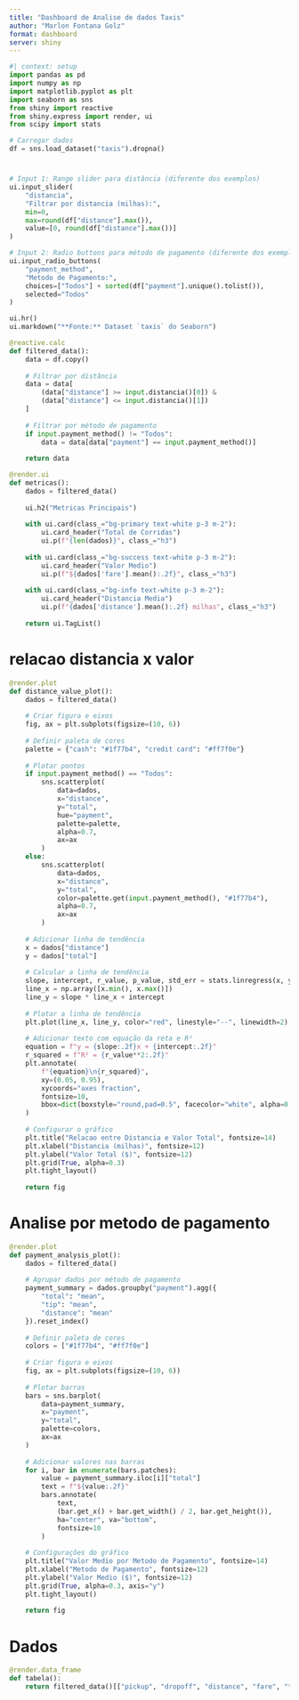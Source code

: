 ```yaml
---
title: "Dashboard de Analise de dados Taxis"
author: "Marlon Fontana Golz"
format: dashboard
server: shiny
---
```


```python
#| context: setup
import pandas as pd
import numpy as np
import matplotlib.pyplot as plt
import seaborn as sns
from shiny import reactive
from shiny.express import render, ui
from scipy import stats

# Carregar dados
df = sns.load_dataset("taxis").dropna()

```

#  {.sidebar}

```python
# Input 1: Range slider para distância (diferente dos exemplos)
ui.input_slider(
    "distancia",
    "Filtrar por distancia (milhas):",
    min=0,
    max=round(df["distance"].max()),
    value=[0, round(df["distance"].max())]
)

# Input 2: Radio buttons para método de pagamento (diferente dos exemplos)
ui.input_radio_buttons(
    "payment_method",
    "Metodo de Pagamento:",
    choices=["Todos"] + sorted(df["payment"].unique().tolist()),
    selected="Todos"
)

ui.hr()
ui.markdown("**Fonte:** Dataset `taxis` do Seaborn")
```

```python
@reactive.calc
def filtered_data():
    data = df.copy()
    
    # Filtrar por distância
    data = data[
        (data["distance"] >= input.distancia()[0]) &
        (data["distance"] <= input.distancia()[1])
    ]
    
    # Filtrar por método de pagamento
    if input.payment_method() != "Todos":
        data = data[data["payment"] == input.payment_method()]
        
    return data

```

```python
@render.ui
def metricas():
    dados = filtered_data()
    
    ui.h2("Metricas Principais")
    
    with ui.card(class_="bg-primary text-white p-3 m-2"):
        ui.card_header("Total de Corridas")
        ui.p(f"{len(dados)}", class_="h3")
    
    with ui.card(class_="bg-success text-white p-3 m-2"):
        ui.card_header("Valor Medio")
        ui.p(f"${dados['fare'].mean():.2f}", class_="h3")
    
    with ui.card(class_="bg-info text-white p-3 m-2"):
        ui.card_header("Distancia Media")
        ui.p(f"{dados['distance'].mean():.2f} milhas", class_="h3")
    
    return ui.TagList()


```

# relacao distancia x valor

```python
@render.plot
def distance_value_plot():
    dados = filtered_data()
    
    # Criar figura e eixos
    fig, ax = plt.subplots(figsize=(10, 6))
    
    # Definir paleta de cores
    palette = {"cash": "#1f77b4", "credit card": "#ff7f0e"}
    
    # Plotar pontos
    if input.payment_method() == "Todos":
        sns.scatterplot(
            data=dados,
            x="distance",
            y="total",
            hue="payment",
            palette=palette,
            alpha=0.7,
            ax=ax
        )
    else:
        sns.scatterplot(
            data=dados,
            x="distance",
            y="total",
            color=palette.get(input.payment_method(), "#1f77b4"),
            alpha=0.7,
            ax=ax
        )
    
    # Adicionar linha de tendência
    x = dados["distance"]
    y = dados["total"]
    
    # Calcular a linha de tendência
    slope, intercept, r_value, p_value, std_err = stats.linregress(x, y)
    line_x = np.array([x.min(), x.max()])
    line_y = slope * line_x + intercept
    
    # Plotar a linha de tendência
    plt.plot(line_x, line_y, color="red", linestyle="--", linewidth=2)
    
    # Adicionar texto com equação da reta e R²
    equation = f"y = {slope:.2f}x + {intercept:.2f}"
    r_squared = f"R² = {r_value**2:.2f}"
    plt.annotate(
        f"{equation}\n{r_squared}",
        xy=(0.05, 0.95),
        xycoords="axes fraction",
        fontsize=10,
        bbox=dict(boxstyle="round,pad=0.5", facecolor="white", alpha=0.8)
    )
    
    # Configurar o gráfico
    plt.title("Relacao entre Distancia e Valor Total", fontsize=14)
    plt.xlabel("Distancia (milhas)", fontsize=12)
    plt.ylabel("Valor Total ($)", fontsize=12)
    plt.grid(True, alpha=0.3)
    plt.tight_layout()
    
    return fig

```

# Analise por metodo de pagamento

```python
@render.plot
def payment_analysis_plot():
    dados = filtered_data()
    
    # Agrupar dados por método de pagamento
    payment_summary = dados.groupby("payment").agg({
        "total": "mean",
        "tip": "mean",
        "distance": "mean"
    }).reset_index()
    
    # Definir paleta de cores
    colors = ["#1f77b4", "#ff7f0e"]
    
    # Criar figura e eixos
    fig, ax = plt.subplots(figsize=(10, 6))
    
    # Plotar barras
    bars = sns.barplot(
        data=payment_summary,
        x="payment",
        y="total",
        palette=colors,
        ax=ax
    )
    
    # Adicionar valores nas barras
    for i, bar in enumerate(bars.patches):
        value = payment_summary.iloc[i]["total"]
        text = f"${value:.2f}"
        bars.annotate(
            text,
            (bar.get_x() + bar.get_width() / 2, bar.get_height()),
            ha="center", va="bottom",
            fontsize=10
        )
    
    # Configurações do gráfico
    plt.title("Valor Medio por Metodo de Pagamento", fontsize=14)
    plt.xlabel("Metodo de Pagamento", fontsize=12)
    plt.ylabel("Valor Medio ($)", fontsize=12)
    plt.grid(True, alpha=0.3, axis="y")
    plt.tight_layout()
    
    return fig

```

# Dados

```python
@render.data_frame
def tabela():
    return filtered_data()[["pickup", "dropoff", "distance", "fare", "tip", "total", "payment"]]

```
